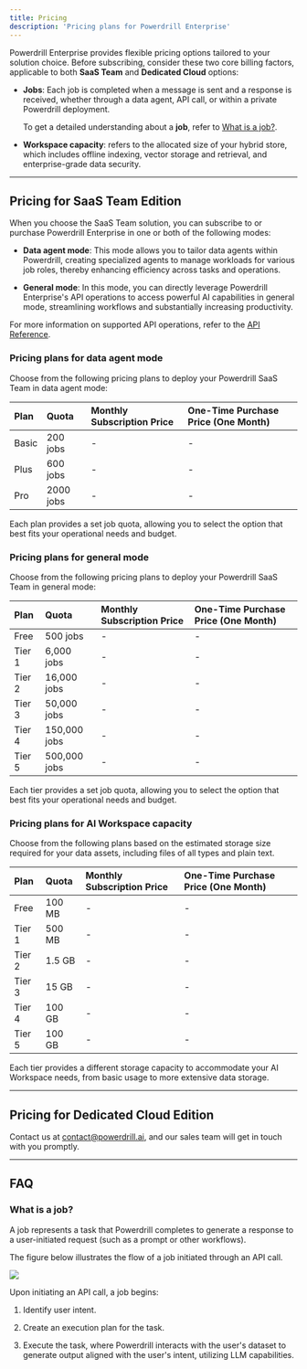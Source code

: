 ```yaml
---
title: Pricing
description: 'Pricing plans for Powerdrill Enterprise'
---
```



Powerdrill Enterprise provides flexible pricing options tailored to your solution choice. Before subscribing, consider these two core billing factors, applicable to both **SaaS Team** and **Dedicated Cloud** options:

- **Jobs**: Each job is completed when a message is sent and a response is received, whether through a data agent, API call, or within a private Powerdrill deployment.
 
    To get a detailed understanding about a **job**, refer to [What is a job?](#what-is-a-job).

- **Workspace capacity**: refers to the allocated size of your hybrid store, which includes offline indexing, vector storage and retrieval, and enterprise-grade data security.


---


## Pricing for SaaS Team Edition


When you choose the SaaS Team solution, you can subscribe to or purchase Powerdrill Enterprise in one or both of the following modes:

- **Data agent mode**: This mode allows you to tailor data agents within Powerdrill, creating specialized agents to manage workloads for various job roles, thereby enhancing efficiency across tasks and operations.

- **General mode**: In this mode, you can directly leverage Powerdrill Enterprise's API operations to access powerful AI capabilities in general mode, streamlining workflows and substantially increasing productivity.


For more information on supported API operations, refer to the [API Reference](/api-reference).


### Pricing plans for data agent mode

Choose from the following pricing plans to deploy your Powerdrill SaaS Team in data agent mode:

| Plan | Quota | Monthly Subscription Price | One-Time Purchase Price (One Month) |
| :- | :- | :- | :- |
| Basic | 200 jobs | - | - |
| Plus | 600 jobs | - | - |
| Pro | 2000 jobs | - | - |



Each plan provides a set job quota, allowing you to select the option that best fits your operational needs and budget.

### Pricing plans for general mode

Choose from the following pricing plans to deploy your Powerdrill SaaS Team in general mode:

| Plan | Quota | Monthly Subscription Price | One-Time Purchase Price (One Month) |
| :- | :- | :- | :- |
| Free | 500 jobs | - | - |
| Tier 1 | 6,000 jobs | - | - |
| Tier 2 | 16,000 jobs | - | - |
| Tier 3 | 50,000 jobs | - | - |
| Tier 4 | 150,000 jobs | - | - |
| Tier 5 | 500,000 jobs | - | - |



Each tier provides a set job quota, allowing you to select the option that best fits your operational needs and budget.


### Pricing plans for AI Workspace capacity 


Choose from the following plans based on the estimated storage size required for your data assets, including files of all types and plain text.

| Plan | Quota | Monthly Subscription Price | One-Time Purchase Price (One Month) |
| :- | :- | :- | :- |
| Free | 100 MB | - | - |
| Tier 1 | 500 MB | - | - |
| Tier 2 | 1.5 GB | - | - |
| Tier 3 | 15 GB | - | - |
| Tier 4 | 100 GB | - | - |
| Tier 5 | 100 GB | - | - |



Each tier provides a different storage capacity to accommodate your AI Workspace needs, from basic usage to more extensive data storage.



---


## Pricing for Dedicated Cloud Edition

Contact us at contact@powerdrill.ai, and our sales team will get in touch with you promptly.



---

## FAQ


### What is a job?

A job represents a task that Powerdrill completes to generate a response to a user-initiated request (such as a prompt or other workflows).

The figure below illustrates the flow of a job initiated through an API call.


<Frame>
  <img src="/images/job-description.png" style={{ borderRadius: '0.5rem' }} />
</Frame>


Upon initiating an API call, a job begins:

1. Identify user intent.

2. Create an execution plan for the task.

3. Execute the task, where Powerdrill interacts with the user's dataset to generate output aligned with the user's intent, utilizing LLM capabilities.













